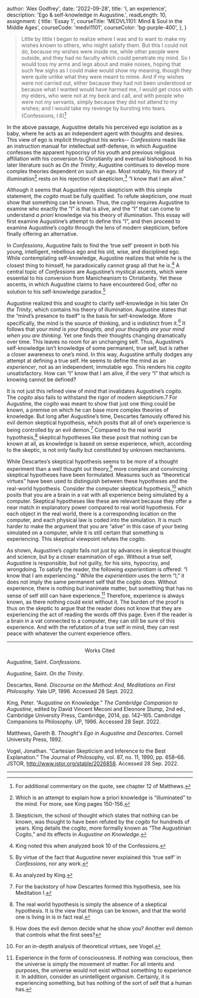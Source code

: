 
  author: 'Alex Godfrey',
  date: '2022-09-28',
  title: 'I, an experience',
  description: 'Ego & self-knowledge in Augustine.',
  readLength: 10,
  assignment: {
    title: 'Essay 1',
    courseTitle: 'MEDVL1101: Mind & Soul in the Middle Ages',
    courseCode: 'medvl1101',
    courseColor: 'bg-purple-400',
  },
}


> Little by little I began to realize where I was and to want to make my wishes known to others, who might satisfy them. But this I could not do, because my wishes were inside me, while other people were outside, and they had no faculty which could penetrate my mind. So I would toss my arms and legs about and make noises, hoping that such few sighs as I could make would show my meaning, though they were quite unlike what they were meant to mime. And if my wishes were not carried out, either because they had not been understood or because what I wanted would have harmed me, I would get cross with my elders, who were not at my beck and call, and with people who were not my servants, simply because they did not attend to my wishes; and I would take my revenge by bursting into tears. (Confessions, I.6)[^1]

In the above passage, Augustine details his perceived ego isolation as a baby, where he acts as an independent agent with thoughts and desires. This view of ego is implicit throughout his works-- <em>Confessions</em> reads like an instruction manual for intellectual self-defense, in which Augustine confesses the apparent hypocrisy of his youth and previous religious affiliation with his conversion to Christianity and eventual bishophood. In his later literature such as <em>On the Trinity</em>, Augustine continues to develop more complex theories dependent on such an ego. Most notably, his theory of illumination[^2] rests on his rejection of skepticism,[^3] “I know that I am alive.”

Although it seems that Augustine rejects skepticism with this simple statement, the <em>cogito</em> must be fully qualified. To refute skepticism, one must show that something can be known. Thus, the <em>cogito</em> requires Augustine to examine who exactly the “I” is that is alive, and the “I” that can come to understand <em>a priori</em> knowledge via his theory of illumination. This essay will first examine Augustine’s attempt to define this “I”, and then proceed to examine Augustine’s <em>cogito</em> through the lens of modern skepticism, before finally offering an alternative.

In <em>Confessions</em>, Augustine fails to find the ‘true self’ present in both his young, intelligent, rebellious ego and his old, wise, and disciplined ego. While contemplating self-knowledge, Augustine realizes that while he is the closest thing to himself, he paradoxically cannot grasp all that he is.[^4] A central topic of <em>Confessions</em> are Augustine’s mystical ascents, which were essential to his conversion from Manicheanism to Christianity. Yet these ascents, in which Augustine claims to have encountered God, offer no solution to his self-knowledge paradox.[^5]

Augustine realized this and sought to clarify self-knowledge in his later <em>On the Trinity</em>, which contains his theory of illumination. Augustine states that the “mind’s presence to itself” is the basis for self-knowledge. More specifically, the mind is the source of thinking, and is indistinct from it.[^6] It follows that <em>your mind is your thoughts, and your thoughts are your mind when you are thinking</em>. Yet one finds their thoughts changing dramatically over time. This leaves no room for an unchanging self. Thus, Augustine’s self-knowledge isn’t knowledge of some permanent, true self, but is rather a closer awareness to one’s mind. In this way, Augustine artfully dodges any attempt at defining a true self. He seems to define the mind as an <em>experiencer</em>, not as an independent, immutable ego. This renders his <em>cogito</em> unsatisfactory. How can “I” know that I am alive, if the very “I” that which is knowing cannot be defined?

It is not just this refined view of mind that invalidates Augustine’s <em>cogito</em>. The <em>cogito</em> also fails to withstand the rigor of modern skepticism.7 For Augustine, the <em>cogito</em> was meant to show that just one thing could be known, a premise on which he can base more complex theories of knowledge. But long after Augustine’s time, Descartes famously offered his evil demon skeptical hypothesis, which posits that all of one’s experience is being controlled by an evil demon.[^8] Compared to the real world hypothesis,[^9] skeptical hypotheses like these posit that nothing can be known at all, as knowledge is based on sense experience, which, according to the skeptic, is not only faulty but constituted by unknown mechanisms.

While Descartes’s skeptical hypothesis seems to be more of a thought experiment than a well thought out theory,[^10] more complex and convincing skeptical hypotheses have been formulated. Measures such as “theoretical virtues” have been used to distinguish between these hypotheses and the real-world hypothesis. Consider the computer skeptical hypothesis,[^11] which posits that you are a brain in a vat with all experience being simulated by a computer. Skeptical hypotheses like these are relevant because they offer a near match in explanatory power compared to real world hypothesis. For each object in the real world, there is a corresponding location on the computer, and each physical law is coded into the simulation. It is much harder to make the argument that you are “alive” in this case of your being simulated on a computer, while it is still certain that something is experiencing. This skeptical viewpoint refutes the <em>cogito</em>.

As shown, Augustine’s <em>cogito</em> fails not just by advances in skeptical thought and science, but by a closer examination of ego. Without a true self, Augustine is responsible, but not guilty, for his sins, hypocrisy, and wrongdoing. To satisfy the reader, the following <em>experientiam</em> is offered: “I know that I am experiencing.” While the <em>experientiam</em> uses the term “I,” it does not imply the same permanent self that the cogito does. Without experience, there is nothing but inanimate matter, but something that has no sense of self still can have experience.[^12] Therefore, experience is always known, as there nothing could exist without it. The burden of the proof is thus on the skeptic to argue that the reader does not know that they are experiencing the act of reading the words off this page. Even if the reader is a brain in a vat connected to a computer, they can still be sure of this experience. And with the refutation of a true self in mind, they can rest peace with whatever the current experience offers.

---

<center>Works Cited</center>

Augustine, Saint. <em>Confessions</em>.

Augustine, Saint. <em>On the Trinity</em>.

Descartes, René. <em>Discourse on the Method: And, Meditations on First Philosophy</em>. Yale UP, 1996. Accessed
28 Sept. 2022.

King, Peter. “Augustine on Knowledge.” <em>The Cambridge Companion to Augustine</em>, edited by David Vincent Meconi and Eleonore Stump, 2nd ed., Cambridge University Press, Cambridge, 2014, pp. 142–165. Cambridge Companions to Philosophy. UP, 1996. Accessed 28 Sept. 2022.

Matthews, Gareth B. <em>Thought's Ego in Augustine and Descartes</em>. Cornell University Press, 1992.

Vogel, Jonathan. “Cartesian Skepticism and Inference to the Best Explanation.” The Journal of
Philosophy, vol. 87, no. 11, 1990, pp. 658–66. JSTOR, http://www.jstor.org/stable/2026858. Accessed 28 Sep. 2022.

---

[^1]: For additional commentary on the quote, see chapter 12 of Matthews.
[^2]: Which is an attempt to explain how a priori knowledge is “illuminated” to the mind. For more, see King pages 150-156.
[^3]: Skepticism, the school of thought which states that nothing can be known, was thought to have been refuted by the <em>cogito</em> for hundreds of years. King details the cogito, more formally known as “The Augustinian Cogito,” and its effects in <em>Augustine on Knowledge</em>.
[^4]: King noted this when analyzed book 10 of the Confessions.
[^5]: By virtue of the fact that Augustine never explained this ‘true self’ in <em>Confessions</em>, nor any work.
[^6]: As analyzed by King.
[^7]: Certainly, Augustine was not expected to have anticipated these hypotheses. But they are relevant now and will be addressed.
[^8]: For the backstory of how Descartes formed this hypothesis, see his Meditation I.
[^9]: The real world hypothesis is simply the absence of a skeptical hypothesis. It is the view that things can be known, and that the world one is living in is in fact real.
[^10]: How does the evil demon decide what he show you? Another evil demon that controls what the first sees?
[^11]: For an in-depth analysis of theoretical virtues, see Vogel.
[^12]: Experience in the form of consciousness. If nothing was conscious, then the universe is simply the movement of matter. For all intents and purposes, the universe would not exist without something to experience it. In addition, consider an unintelligent organism. Certainly, it is experiencing something, but has nothing of the sort of self that a human has.
